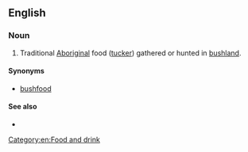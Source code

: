 {{also|bushtucker}}
==English==

===Noun===
{{en-noun|-}}

# Traditional [[Aboriginal]] food ([[tucker]]) gathered or hunted in [[bushland]].

====Synonyms====
* [[bushfood]]

====See also====
* {{l|en|bushmeat}}

[[Category:en:Food and drink]]